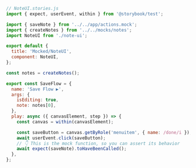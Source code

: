 ```js
// NoteUI.stories.js
import { expect, userEvent, within } from '@storybook/test';

import { saveNote } from '../../app/actions.mock';
import { createNotes } from '../../mocks/notes';
import NoteUI from './note-ui';

export default {
  title: 'Mocked/NoteUI',
  component: NoteUI,
};

const notes = createNotes();

export const SaveFlow = {
  name: 'Save Flow ▶',
  args: {
    isEditing: true,
    note: notes[0],
  },
  play: async ({ canvasElement, step }) => {
    const canvas = within(canvasElement);

    const saveButton = canvas.getByRole('menuitem', { name: /done/i });
    await userEvent.click(saveButton);
    // 👇 This is the mock function, so you can assert its behavior
    await expect(saveNote).toHaveBeenCalled();
  },
};
```
